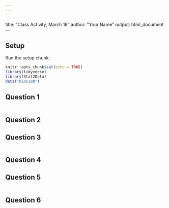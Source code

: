 ```yaml
---
---
---
```

title: "Class Activity, March 18"
author: "Your Name"
output: html_document
---

## Setup

Run the setup chunk:

```r
knitr::opts_chunk$set(echo = TRUE)
library(tidyverse)
library(Stat2Data)
data("Kids198")
```

## Question 1

```r

```

## Question 2


## Question 3

```r

```



## Question 4



## Question 5

```r

```

## Question 6

```r

```
